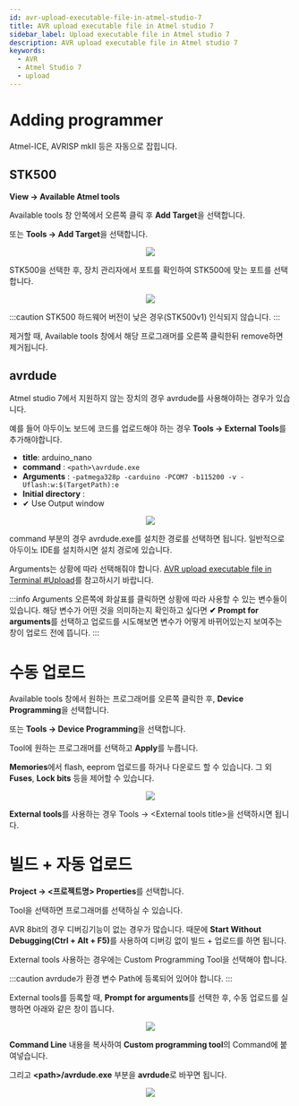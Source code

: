```yaml
---
id: avr-upload-executable-file-in-atmel-studio-7
title: AVR upload executable file in Atmel studio 7
sidebar_label: Upload executable file in Atmel studio 7
description: AVR upload executable file in Atmel studio 7
keywords:
  - AVR
  - Atmel Studio 7
  - upload
---
```



# Adding programmer

Atmel-ICE, AVRISP mkII 등은 자동으로 잡힙니다.

## STK500

**View -> Available Atmel tools**

Available tools 창 안쪽에서 오른쪽 클릭 후 **Add Target**을 선택합니다.

또는 **Tools -> Add Target**을 선택합니다.

<center>
  <img src={useBaseUrl("img/mcu/avr/atmel-add-programmer.png")} />
</center>

STK500을 선택한 후, 장치 관리자에서 포트를 확인하여 STK500에 맞는 포트를 선택합니다.

<center>
  <img src={useBaseUrl("img/mcu/avr/atmel-stk500-setup.png")} />
</center>

:::caution
STK500 하드웨어 버전이 낮은 경우(STK500v1) 인식되지 않습니다.
:::

제거할 때, Available tools 창에서 해당 프로그래머를 오른쪽 클릭한뒤 remove하면 제거됩니다.

## avrdude

Atmel studio 7에서 지원하지 않는 장치의 경우 avrdude를 사용해야하는 경우가 있습니다.

예를 들어 아두이노 보드에 코드를 업로드해야 하는 경우 **Tools -> External Tools**를 추가해야합니다.

- **title**: arduino_nano
- **command** : `<path>\avrdude.exe`
- **Arguments** : `-patmega328p -carduino -PCOM7 -b115200 -v -Uflash:w:$(TargetPath):e`
- **Initial directory** :
- ✔ Use Output window

<center>
  <img src={useBaseUrl("img/mcu/avr/atmel-register-external-tools.png")} />
</center>

command 부분의 경우 avrdude.exe를 설치한 경로를 선택하면 됩니다. 일반적으로 아두이노 IDE를 설치하시면 설치 경로에 있습니다.

Arguments는 상황에 따라 선택해줘야 합니다. [AVR upload executable file in Terminal #Upload](avr-upload-executable-file-in-terminal#upload)를 참고하시기 바랍니다.

:::info
Arguments 오른쪽에 화살표를 클릭하면 상황에 따라 사용할 수 있는 변수들이 있습니다. 해당 변수가 어떤 것을 의미하는지 확인하고 싶다면 **✔ Prompt for arguments**를 선택하고 업로드를 시도해보면 변수가 어떻게 바뀌어있는지 보여주는 창이 업로드 전에 뜹니다.
:::

# 수동 업로드

Available tools 창에서 원하는 프로그래머를 오른쪽 클릭한 후, **Device Programming**을 선택합니다.

또는 **Tools -> Device Programming**을 선택합니다.

Tool에 원하는 프로그래머를 선택하고 **Apply**를 누릅니다.

**Memories**에서 flash, eeprom 업로드를 하거나 다운로드 할 수 있습니다. 그 외 **Fuses**, **Lock bits** 등을 제어할 수 있습니다.

<center>
  <img src={useBaseUrl("img/mcu/avr/atmel-device-programming.png")} />
</center>

**External tools**를 사용하는 경우 Tools -> <External tools title\>을 선택하시면 됩니다.

# 빌드 + 자동 업로드

**Project -> <프로젝트명\> Properties**를 선택합니다.

Tool을 선택하면 프로그래머를 선택하실 수 있습니다.

AVR 8bit의 경우 디버깅기능이 없는 경우가 많습니다. 때문에 <strong>Start Without Debugging(Ctrl + Alt + F5)</strong>를 사용하여 디버깅 없이 빌드 + 업로드를 하면 됩니다.

External tools 사용하는 경우에는 Custom Programming Tool을 선택해야 합니다.

:::caution
avrdude가 환경 변수 Path에 등록되어 있어야 합니다.
:::

External tools를 등록할 때, **Prompt for arguments**를 선택한 후, 수동 업로드를 실행하면 아래와 같은 창이 뜹니다.

<center>
  <img src={useBaseUrl("img/mcu/avr/atmel-external-arguments.png")} />
</center>

**Command Line** 내용을 복사하여 **Custom programming tool**의 Command에 붙여넣습니다.

그리고 **<path\>/avrdude.exe** 부분을 **avrdude**로 바꾸면 됩니다.

<center>
  <img src={useBaseUrl("img/mcu/avr/atmel-custom-tool.png")} />
</center>
